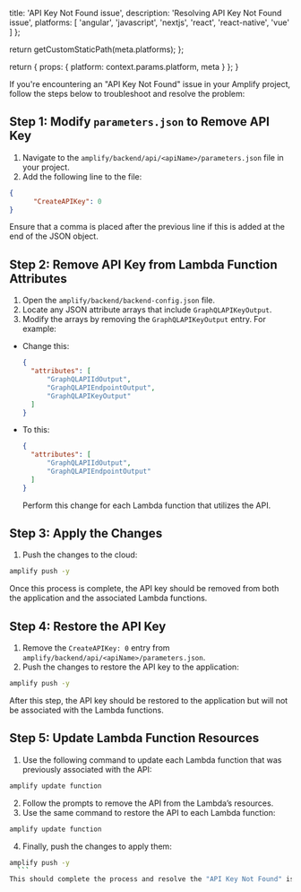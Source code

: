 
  title: 'API Key Not Found issue',
  description: 'Resolving API Key Not Found issue',
  platforms: [
    'angular',
    'javascript',
    'nextjs',
    'react',
    'react-native',
    'vue'
  ]
};

  return getCustomStaticPath(meta.platforms);
};

  return {
    props: {
      platform: context.params.platform,
      meta
    }
  };
}

If you're encountering an "API Key Not Found" issue in your Amplify project, follow the steps below to troubleshoot and resolve the problem:

## Step 1: Modify `parameters.json` to Remove API Key

1. Navigate to the `amplify/backend/api/<apiName>/parameters.json` file in your project.
2. Add the following line to the file:

  ```json title="parameters.json"
  {
        "CreateAPIKey": 0
  }
  ```      
  Ensure that a comma is placed after the previous line if this is added at the end of the JSON object.  

## Step 2: Remove API Key from Lambda Function Attributes

1. Open the `amplify/backend/backend-config.json` file.
2. Locate any JSON attribute arrays that include `GraphQLAPIKeyOutput`.
3. Modify the arrays by removing the `GraphQLAPIKeyOutput` entry. For example:

  * Change this:

    ```json title="backend-config.json"
    {
      "attributes": [
          "GraphQLAPIIdOutput",
          "GraphQLAPIEndpointOutput",
          "GraphQLAPIKeyOutput"
      ]
    }
    ```

  * To this:

    ```json title="backend-config.json"
    {
      "attributes": [
          "GraphQLAPIIdOutput",
          "GraphQLAPIEndpointOutput"
      ]
    }
    ```
    Perform this change for each Lambda function that utilizes the API.


## Step 3: Apply the Changes

1. Push the changes to the cloud:

  ```sh
  amplify push -y
  ```
  Once this process is complete, the API key should be removed from both the application and the associated Lambda functions.

## Step 4: Restore the API Key

1. Remove the `CreateAPIKey: 0` entry from `amplify/backend/api/<apiName>/parameters.json`.
2. Push the changes to restore the API key to the application:

  ```sh
  amplify push -y
  ```
  After this step, the API key should be restored to the application but will not be associated with the Lambda functions.


## Step 5: Update Lambda Function Resources

1. Use the following command to update each Lambda function that was previously associated with the API:

  ```sh
  amplify update function
  ```
2. Follow the prompts to remove the API from the Lambda’s resources.
3. Use the same command to restore the API to each Lambda function:

  ```sh
  amplify update function
  ```
4. Finally, push the changes to apply them:

  ```sh
  amplify push -y
    ```
  This should complete the process and resolve the "API Key Not Found" issue.
